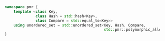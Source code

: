 ```cpp
namespace pmr {
    template <class Key,
              class Hash = std::hash<Key>,
              class Compare = std::equal_to<Key>>
    using unordered_set = std::unordered_set<Key, Hash, Compare,
                                             std::pmr::polymorphic_allocator<Key>>;
}
```